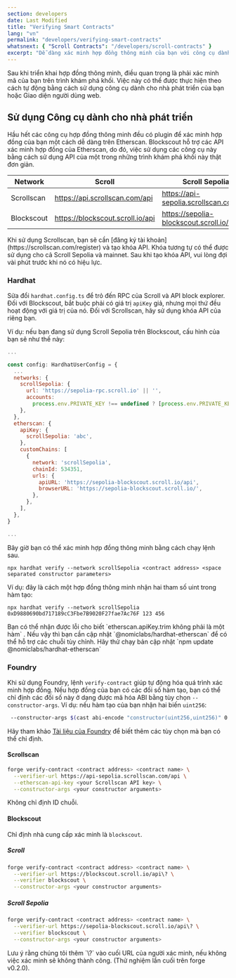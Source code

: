 ```yaml
---
section: developers
date: Last Modified
title: "Verifying Smart Contracts"
lang: "vn"
permalink: "developers/verifying-smart-contracts"
whatsnext: { "Scroll Contracts": "/developers/scroll-contracts" }
excerpt: "Dễ dàng xác minh hợp đồng thông minh của bạn với công cụ dành cho nhà phát triển được Scroll hỗ trợ"
---
```






Sau khi triển khai hợp đồng thông minh, điều quan trọng là phải xác minh mã của bạn trên trình khám phá khối. Việc này có thể được thực hiện theo cách tự động bằng cách sử dụng công cụ dành cho nhà phát triển của bạn hoặc Giao diện người dùng web.

## Sử dụng Công cụ dành cho nhà phát triển

Hầu hết các công cụ hợp đồng thông minh đều có plugin để xác minh hợp đồng của bạn một cách dễ dàng trên Etherscan. Blockscout hỗ trợ các API xác minh hợp đồng của Etherscan, do đó, việc sử dụng các công cụ này bằng cách sử dụng API của một trong những trình khám phá khối này thật đơn giản.

| Network    | Scroll | Scroll Sepolia                                  |
| ---------- | -------------------------------- | ---------------------------------------- |
| Scrollscan | https://api.scrollscan.com/api   | https://api-sepolia.scrollscan.com/api   |
| Blockscout | https://blockscout.scroll.io/api | https://sepolia-blockscout.scroll.io/api |

<Aside type="tip" title="Using the Scrollscan API">
Khi sử dụng Scrollscan, bạn sẽ cần [đăng ký tài khoản](https://scrollscan.com/register) và tạo khóa API. Khóa tương tự có thể được sử dụng cho cả Scroll Sepolia và mainnet. Sau khi tạo khóa API, vui lòng đợi vài phút trước khi nó có hiệu lực.
</Aside>

### Hardhat

Sửa đổi `hardhat.config.ts` để trỏ đến RPC của Scroll và API block explorer. Đối với Blockscout, bắt buộc phải có giá trị `apiKey` giả, nhưng mọi thứ đều hoạt động với giá trị của nó. Đối với Scrollscan, hãy sử dụng khóa API của riêng bạn.

Ví dụ: nếu bạn đang sử dụng Scroll Sepolia trên Blockscout, cấu hình của bạn sẽ như thế này:
```javascript
...

const config: HardhatUserConfig = {
  ...
  networks: {
    scrollSepolia: {
      url: 'https://sepolia-rpc.scroll.io' || '',
      accounts:
        process.env.PRIVATE_KEY !== undefined ? [process.env.PRIVATE_KEY] : [],
    },
  },
  etherscan: {
    apiKey: {
      scrollSepolia: 'abc',
    },
    customChains: [
      {
        network: 'scrollSepolia',
        chainId: 534351,
        urls: {
          apiURL: 'https://sepolia-blockscout.scroll.io/api',
          browserURL: 'https://sepolia-blockscout.scroll.io/',
        },
      },
    ],
  },
}

...
```

Bây giờ bạn có thể xác minh hợp đồng thông minh bằng cách chạy lệnh sau.

```solidity
npx hardhat verify --network scrollSepolia <contract address> <space separated constructor parameters>
```

Ví dụ: đây là cách một hợp đồng thông minh nhận hai tham số uint trong hàm tạo:

```solidity
npx hardhat verify --network scrollSepolia 0xD9880690bd717189cC3Fbe7B9020F27fae7Ac76F 123 456
```

<Aside type="danger" title="Warning">
Bạn có thể nhận được lỗi cho biết `etherscan.apiKey.trim không phải là một hàm` . Nếu vậy thì bạn cần cập nhật `@nomiclabs/hardhat-etherscan` để có thể hỗ trợ các chuỗi tùy chỉnh. Hãy thử chạy bản cập nhật `npm update @nomiclabs/hardhat-etherscan`
</Aside>

### Foundry

Khi sử dụng Foundry, lệnh `verify-contract` giúp tự động hóa quá trình xác minh hợp đồng. Nếu hợp đồng của bạn có các đối số hàm tạo, bạn có thể chỉ định các đối số này ở dạng được mã hóa ABI bằng tùy chọn `--constructor-args`. Ví dụ: nếu hàm tạo của bạn nhận hai biến `uint256`:

```bash
 --constructor-args $(cast abi-encode "constructor(uint256,uint256)" 0 7)
```

Hãy tham khảo [Tài liệu của Foundry](https://book.getfoundry.sh/reference/forge/forge-verify-contract) để biết thêm các tùy chọn mà bạn có thể chỉ định.

#### Scrollscan

```bash
forge verify-contract <contract address> <contract name> \
  --verifier-url https://api-sepolia.scrollscan.com/api \
  --etherscan-api-key <your Scrollscan API key> \
  --constructor-args <your constructor arguments>
```
<Aside type="caution" title="Caution">
Không chỉ định ID chuỗi.
</Aside>

#### Blockscout

Chỉ định nhà cung cấp xác minh là `blockscout`.

##### Scroll 
```bash
forge verify-contract <contract address> <contract name> \
  --verifier-url https://blockscout.scroll.io/api\? \
  --verifier blockscout \
  --constructor-args <your constructor arguments>  
```

##### Scroll Sepolia
```bash
forge verify-contract <contract address> <contract name> \
  --verifier-url https://sepolia-blockscout.scroll.io/api\? \
  --verifier blockscout \
  --constructor-args <your constructor arguments>
```

<Aside type="danger" title="Warning">
 Lưu ý rằng chúng tôi thêm `\?` vào cuối URL của người xác minh, nếu không việc xác minh sẽ không thành công. (Thử nghiệm lần cuối trên forge v0.2.0).
</Aside>
